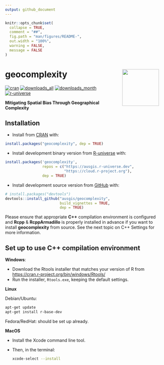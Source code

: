 ```yaml
---
output: github_document
---
```


<!-- README.md is generated from README.Rmd. Please edit that file -->

```r
knitr::opts_chunk$set(
  collapse = TRUE,
  comment = "##",
  fig.path = "man/figures/README-",
  out.width = "100%",
  warning = FALSE,
  message = FALSE
)
```

# geocomplexity <img src="man/figures/logo.png" align="right" height="120"/>

<!-- badges: start -->
[![cran](https://www.r-pkg.org/badges/version/geocomplexity)](https://CRAN.R-project.org/package=geocomplexity)
[![downloads_all](https://badgen.net/cran/dt/geocomplexity?color=orange)](https://CRAN.R-project.org/package=geocomplexity)
[![downloads_month](https://cranlogs.r-pkg.org/badges/geocomplexity)](https://CRAN.R-project.org/package=geocomplexity)
[![r-universe](https://ausgis.r-universe.dev/badges/geocomplexity?color=yellow)](https://ausgis.r-universe.dev/geocomplexity)
<!-- badges: end -->

**Mitigating Spatial Bias Through Geographical Complexity**

## Installation

- Install from [CRAN](https://CRAN.R-project.org/package=geocomplexity) with:

``` r
install.packages("geocomplexity", dep = TRUE)
```

- Install development binary version from [R-universe](https://ausgis.r-universe.dev/geocomplexity) with:

``` r
install.packages('geocomplexity',
                 repos = c("https://ausgis.r-universe.dev",
                           "https://cloud.r-project.org"),
                 dep = TRUE)
```

- Install development source version from [GitHub](https://github.com/ausgis/geocomplexity) with:

``` r
# install.packages("devtools")
devtools::install_github("ausgis/geocomplexity",
                         build_vignettes = TRUE,
                         dep = TRUE)
```

Please ensure that appropriate **C++** compilation environment is configured and **Rcpp** & **RcppArmadillo** is properly installed in advance if you want to install **geocomplexity** from source. See the next topic on C++ Settings for more information.

## Set up to use **C++** compilation environment

**Windows**:

- Download the Rtools installer that matches your version of R from <https://cran.r-project.org/bin/windows/Rtools/>
- Run the installer, `Rtools.exe`, keeping the default settings.

**Linux**

Debian/Ubuntu:

```.sh
apt-get update
apt-get install r-base-dev
```

Fedora/RedHat: should be set up already.

**MacOS**

- Install the Xcode command line tool.
- Then, in the terminal:
  
     ```.sh
     xcode-select --install
     ```
